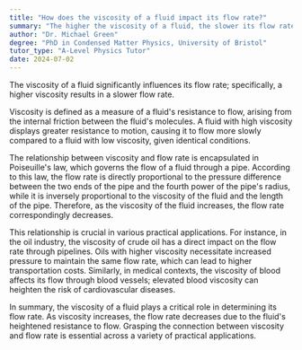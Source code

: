 ```yaml
---
title: "How does the viscosity of a fluid impact its flow rate?"
summary: "The higher the viscosity of a fluid, the slower its flow rate."
author: "Dr. Michael Green"
degree: "PhD in Condensed Matter Physics, University of Bristol"
tutor_type: "A-Level Physics Tutor"
date: 2024-07-02
---
```


The viscosity of a fluid significantly influences its flow rate; specifically, a higher viscosity results in a slower flow rate.

Viscosity is defined as a measure of a fluid's resistance to flow, arising from the internal friction between the fluid's molecules. A fluid with high viscosity displays greater resistance to motion, causing it to flow more slowly compared to a fluid with low viscosity, given identical conditions.

The relationship between viscosity and flow rate is encapsulated in Poiseuille's law, which governs the flow of a fluid through a pipe. According to this law, the flow rate is directly proportional to the pressure difference between the two ends of the pipe and the fourth power of the pipe's radius, while it is inversely proportional to the viscosity of the fluid and the length of the pipe. Therefore, as the viscosity of the fluid increases, the flow rate correspondingly decreases.

This relationship is crucial in various practical applications. For instance, in the oil industry, the viscosity of crude oil has a direct impact on the flow rate through pipelines. Oils with higher viscosity necessitate increased pressure to maintain the same flow rate, which can lead to higher transportation costs. Similarly, in medical contexts, the viscosity of blood affects its flow through blood vessels; elevated blood viscosity can heighten the risk of cardiovascular diseases.

In summary, the viscosity of a fluid plays a critical role in determining its flow rate. As viscosity increases, the flow rate decreases due to the fluid's heightened resistance to flow. Grasping the connection between viscosity and flow rate is essential across a variety of practical applications.
    